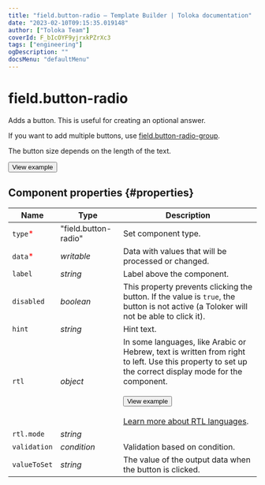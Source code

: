 ```yaml
---
title: "field.button-radio — Template Builder | Toloka documentation"
date: "2023-02-10T09:15:35.019148"
author: ["Toloka Team"]
coverId: F_bIcOYF9yjrxkPZrXc3
tags: ["engineering"]
ogDescription: ""
docsMenu: "defaultMenu"
---
```



# field.button-radio

Adds a button. This is useful for creating an optional answer.

If you want to add multiple buttons, use [field.button-radio-group](/docs-new/template-builder/reference/field.button-radio-group).

The button size depends on the length of the text.

<Button themeColor="light" view="default" size="l" type="link" url="https://ya.cc/t/olwvj7493tyzBh">View example</Button>

## Component properties {#properties}

**Name** | **Type** | **Description**
----- | ----- | -----
`type`<span style="color: red">\*</span> | "field.button-radio" | Set component type.
`data`<span style="color: red">\*</span> | _writable_ | Data with values that will be processed or changed.
`label` | _string_ | Label above the component.
`disabled` | _boolean_ | This property prevents clicking the button. If the value is `true`, the button is not active (a Toloker will not be able to click it).
`hint` | _string_ | Hint text.
`rtl` | _object_ | In some languages, like Arabic or Hebrew, text is written from right to left. Use this property to set up the correct display mode for the component.<br/><br/><Button themeColor="light" view="default" size="l" type="link" url="https://ya.cc/t/tq6fCNm_3ttFBW">View example</Button><br/><br/>[Learn more about RTL languages](https://www.w3.org/International/questions/qa-scripts).
`rtl.mode` | _string_ | <FieldButtonRadioTable1/>
`validation` | _condition_ | Validation based on condition.
`valueToSet` | _string_ | The value of the output data when the button is clicked.
